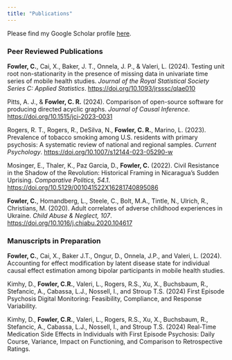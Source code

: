 ```yaml
---
title: "Publications"
---
```


Please find my Google Scholar profile [here](https://scholar.google.com/citations?hl=en&user=ScAs7hoAAAAJ). 

### Peer Reviewed Publications

**Fowler, C.**, Cai, X., Baker, J. T., Onnela, J. P., \& Valeri, L. (2024). Testing unit root non-stationarity in the presence of missing data in univariate time series of mobile health studies. *Journal of the Royal Statistical Society Series C: Applied Statistics*. [https://doi.org/10.1093/jrsssc/qlae010](https://doi.org/10.1093/jrsssc/qlae010) 

Pitts, A. J., \& **Fowler, C. R.** (2024).  Comparison of open-source software for producing directed acyclic graphs.  *Journal of Causal Inference*. [https://doi.org/10.1515/jci-2023-0031](https://doi.org/10.1515/jci-2023-0031)

Rogers, R. T., Rogers, R., DeSilva, N., **Fowler, C. R.**, Marino, L. (2023). Prevalence of tobacco smoking among U.S. residents with primary psychosis: A systematic review of national and regional samples. *Current Psychology*. [https://doi.org/10.1007/s12144-023-05290-w](https://doi.org/10.1007/s12144-023-05290-w) 

Mosinger, E., Thaler, K., Paz Garcia, D., 
**Fowler, C.** (2022). Civil Resistance in the Shadow of the Revolution: Historical Framing in Nicaragua’s Sudden Uprising. *Comparative Politics, 54.1*. [https://doi.org/10.5129/001041522X16281740895086](https://doi.org/10.5129/001041522X16281740895086) 


**Fowler, C.**, Homandberg, L., Steele, C., Bolt, M.A., Tintle, N., Ulrich, R., Christians, M. (2020). Adult correlates of adverse childhood experiences in Ukraine. *Child Abuse \& Neglect, 107*. [https://doi.org/10.1016/j.chiabu.2020.104617](https://doi.org/10.1016/j.chiabu.2020.104617) 



### Manuscripts in Preparation

**Fowler, C.**, Cai, X., Baker J.T., Ongur, D., Onnela, J.P.,  and  Valeri, L. (2024). Accounting for effect modification by latent disease state for individual causal effect estimation among bipolar participants in mobile health studies. 


Kimhy, D., **Fowler, C.R.**, Valeri, L., Rogers, R.S., Xu, X., Buchsbaum, R., Stefancic, A., Cabassa, L.J., Nossell, I., and Stroup T.S. (2024) First Episode Psychosis Digital Monitoring: Feasibility, Compliance, and Response Variability.


Kimhy, D., **Fowler, C.R.**, Valeri, L., Rogers, R.S., Xu, X., Buchsbaum, R., Stefancic, A., Cabassa, L.J., Nossell, I., and Stroup T.S. (2024) Real-Time Medication Side Effects in Individuals with First Episode Psychosis: Daily Course, Variance, Impact on Functioning, and Comparison to Retrospective Ratings.


